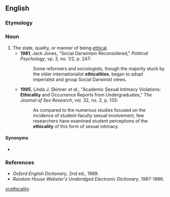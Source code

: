 ==English==

===Etymology===
{{suffix|en|ethical|ity}}

===Noun===
{{en-noun|~|ethicalities}}

# The state, quality, or manner of being [[ethical]].
#* '''1981''', Jack Jones, "Social Darwinism Reconsidered," ''Political Psychology'', vp. 3, no. 1/2, p. 247:
#*: Some reformers and sociologists, though the majority stuck by the older internationalist '''ethicalities''', began to adopt imperialist and group Social Darwinist views.
#* '''1995''', Linda J. Skinner ''et al.'', "Academic Sexual Intimacy Violations: '''Ethicality''' and Occurrence Reports from Undergraduates," ''The Journal of Sex Research'', vol. 32, no. 2, p. 133:
#*: As compared to the numerous studies focused on the incidence of student-faculty sexual involvement, few researchers have examined student perceptions of the '''ethicality''' of this form of sexual intimacy.

====Synonyms====
* {{l|en|ethicalness}}

===References===
* ''Oxford English Dictionary'', 2nd ed., 1989.
* ''Random House Webster's Unabridged Electronic Dictionary'', 1987-1996.

[[vi:ethicality]]